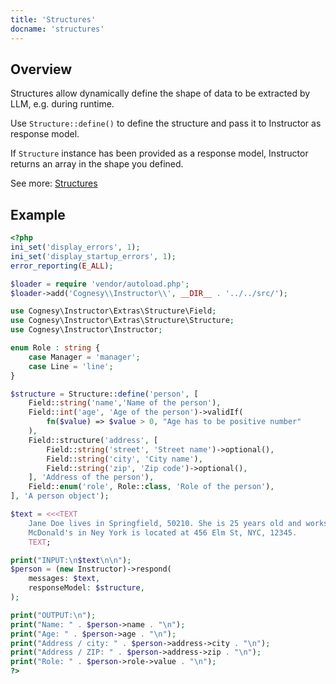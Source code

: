 ---
title: 'Structures'
docname: 'structures'
---

## Overview

Structures allow dynamically define the shape of data to be extracted
by LLM, e.g. during runtime.

Use `Structure::define()` to define the structure and pass it to Instructor
as response model.

If `Structure` instance has been provided as a response model, Instructor
returns an array in the shape you defined.

See more: [Structures](../../structures.md)

## Example

```php
<?php
ini_set('display_errors', 1);
ini_set('display_startup_errors', 1);
error_reporting(E_ALL);

$loader = require 'vendor/autoload.php';
$loader->add('Cognesy\\Instructor\\', __DIR__ . '../../src/');

use Cognesy\Instructor\Extras\Structure\Field;
use Cognesy\Instructor\Extras\Structure\Structure;
use Cognesy\Instructor\Instructor;

enum Role : string {
    case Manager = 'manager';
    case Line = 'line';
}

$structure = Structure::define('person', [
    Field::string('name','Name of the person'),
    Field::int('age', 'Age of the person')->validIf(
        fn($value) => $value > 0, "Age has to be positive number"
    ),
    Field::structure('address', [
        Field::string('street', 'Street name')->optional(),
        Field::string('city', 'City name'),
        Field::string('zip', 'Zip code')->optional(),
    ], 'Address of the person'),
    Field::enum('role', Role::class, 'Role of the person'),
], 'A person object');

$text = <<<TEXT
    Jane Doe lives in Springfield, 50210. She is 25 years old and works as manager at McDonald's.
    McDonald's in Ney York is located at 456 Elm St, NYC, 12345.
    TEXT;

print("INPUT:\n$text\n\n");
$person = (new Instructor)->respond(
    messages: $text,
    responseModel: $structure,
);

print("OUTPUT:\n");
print("Name: " . $person->name . "\n");
print("Age: " . $person->age . "\n");
print("Address / city: " . $person->address->city . "\n");
print("Address / ZIP: " . $person->address->zip . "\n");
print("Role: " . $person->role->value . "\n");
?>
```
